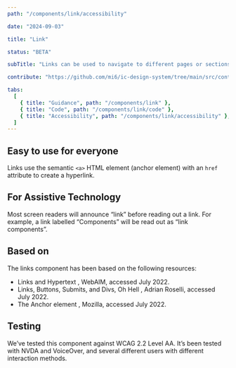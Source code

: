 ```yaml
---
path: "/components/link/accessibility"

date: "2024-09-03"

title: "Link"

status: "BETA"

subTitle: "Links can be used to navigate to different pages or sections of a page."

contribute: "https://github.com/mi6/ic-design-system/tree/main/src/content/structured/components/link"

tabs:
  [
    { title: "Guidance", path: "/components/link" },
    { title: "Code", path: "/components/link/code" },
    { title: "Accessibility", path: "/components/link/accessibility" },
  ]
---
```


## Easy to use for everyone

Links use the semantic `<a>` HTML element (anchor element) with an `href` attribute to create a hyperlink.

## For Assistive Technology

Most screen readers will announce “link” before reading out a link. For example, a link labelled “Components” will be read out as “link components”.

## Based on

The links component has been based on the following resources:

<ul>
  <li>
    <ic-link
      target="_blank"
      href="https://webaim.org/techniques/hypertext/"
      rel="noreferer noopener nofollow"
    >
      Links and Hypertext
    </ic-link>
    , WebAIM, accessed July 2022.
  </li>
  <li>
    <ic-link
      target="_blank"
      href="https://adrianroselli.com/2016/01/links-buttons-submits-and-divs-oh-hell.html"
      rel="noreferer noopener nofollow"
    >
      Links, Buttons, Submits, and Divs, Oh Hell
    </ic-link>
    , Adrian Roselli, accessed July 2022.
  </li>
  <li>
    <ic-link
      target="_blank"
      href="https://developer.mozilla.org/en-US/docs/Web/HTML/Element/a#accessibility"
      rel="noreferer noopener nofollow"
    >
      The Anchor element
    </ic-link>
    , Mozilla, accessed July 2022.
  </li>
</ul>

## Testing

We’ve tested this component against WCAG 2.2 Level AA. It’s been tested with NVDA and VoiceOver, and several different users with different interaction methods.
